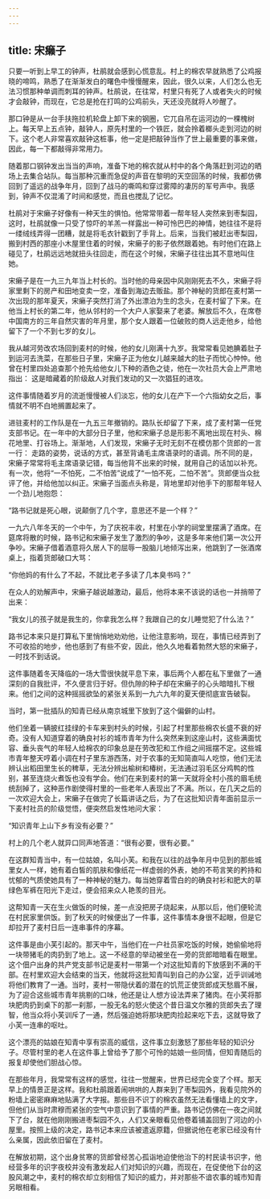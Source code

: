 ```yaml
---
---
---
```

title: 宋癞子
---




只要一听到上早工的钟声，杜鹃就会感到心慌意乱。村上的棉农早就熟悉了公鸡报晓的啼鸣，熟悉了在渐渐发白的曙色中慢慢醒来，因此，很久以来，人们怎么也无法习惯那种单调而刺耳的钟声。杜鹃说，在往常，村里只有死了人或者失火的时候才会敲钟，而现在，它总是抢在打鸣的公鸡前头，天还没亮就将人吵醒了。

那口钟是从一台手扶拖拉机轮盘上卸下来的钢圈，它兀自吊在运河边的一棵槐树上。每天早上五点钟，敲钟人，原先村里的一个铁匠，就会拎着榔头走到河边的树下。这个老人非常喜欢敲钟这桩事，他一定是把敲钟当作了世上最重要的事来做，因此，每一下都敲得非常用力。

随着那口钢钟发出当当的声响，准备下地的棉农就从村中的各个角落赶到河边的晒场上去集合站队。每当那种沉重而急促的声音在黎明的天空回荡的时候，我都仿佛回到了遥远的战争年月，回到了战马的嘶鸣和穿过雾障的凄厉的军号声中。我感到，钟声不仅混淆了时间和感觉，而且也搅乱了记忆。

杜鹃对于宋癞子好像有一种天生的惧怕。他常常带着一帮年轻人突然来到枣梨园，这时，杜鹃就像一只受了惊吓的羊羔一样露出一种可怜巴巴的神情，她往往不是将一缕绒线弄得一团糟，就是将毛衣针戳到了手背上。后来，当我们被赶出枣梨园，搬到村西的那座小木屋里住着的时候，宋癞子的影子依然跟着她。有时他们在路上碰见了，杜鹃远远地就扭头往回走，而在这个时候，宋癞子往往出其不意地叫住她。

宋癞子是在一九三九年当上村长的。当时他的母亲因中风刚刚死去不久，宋癞子将家里剩下的房产和田地变卖一空，准备到海边去贩盐。那个神秘的货郎在麦村第一次出现的那年夏天，宋癞子突然打消了外出漂泊为生的念头，在麦村留了下来。在他当上村长的第二年，他从邻村的一个大户人家娶来了老婆。解放后不久，在席卷中国南方的三年自然灾害的年月里，那个女人跟着一位破败的商人远走他乡，给他留下了一个不到七岁的女儿。

我从越河劳改农场回到麦村的时候，他的女儿刚满十九岁。我常常看见她腆着肚子到运河去洗菜，在那些日子里，宋癞子正为他女儿越来越大的肚子而忧心忡忡。他曾在村里四处追查那个抢先给他女儿下种的酒色之徒，他在一次社员大会上严肃地指出： 这是暗藏着的阶级敌人对我们发动的又一次猖狂的进攻。

这件事情随着岁月的流逝慢慢被人们淡忘，他的女儿在产下一个六指幼女之后，事情就不明不白地搁置起来了。

进驻麦村的工作队是在一九五三年撤销的。路队长却留了下来，成了麦村第一任党支部书记。在一年中的大部分日子里，他和宋癞子总是形影不离地出现在村头、棉花地里、打谷场上。渐渐地，人们发现，宋癞子无时无刻不在模仿那个货郎的一言一行： 走路的姿势，说话的方式，甚至背诵毛主席语录时的语调。所不同的是，宋癞子常常将毛主席语录记错，每当他背不出来的时候，就用自己的话加以补充。有一次，他将“一不怕死，二不怕苦”说成了“一怕不死，二怕不苦”。货郎便当众批评了他，并给他加以纠正。宋癞子当面点头称是，背地里却对他手下的那帮年轻人一个劲儿地抱怨：

“路书记就是死心眼，说颠倒了几个字，意思还不是一个样？”

一九六八年冬天的一个中午，为了庆祝丰收，村里在小学的祠堂里摆满了酒席。在筵席将散的时候，路书记和宋癞子发生了激烈的争吵，这是多年来他们第一次公开争吵。宋癞子借着酒意将久居人下的屈辱一股脑儿地倾泻出来，他跳到了一张酒席桌上，指着货郎破口大骂：

“你他妈的有什么了不起，不就比老子多读了几本臭书吗？”

在众人的劝解声中，宋癞子越说越激动，最后，他将本来不该说的话也一并捎带了出来：

“我女儿的孩子就是我生的，你拿我怎么样？我跟自己的女儿睡觉犯了什么法？”

路书记本来只是打算私下里悄悄地劝劝他，让他注意影响，现在，事情已经弄到了不可收拾的地步，他也感到了有些不安，因此，他久久地看着勃然大怒的宋癞子，一时找不到话说。

这件事随着冬天降临的一场大雪很快就平息下来，事后两个人都在私下里做了一通深刻的自我批评，不久便言归于好。但仇隙的种子却在宋癞子的心头暗暗扎下根来。他们之间的这种摇摇欲坠的紧张关系到一九六九年的夏天便彻底宣告破裂。

当时，第一批插队的知青已经从南京城里下放到了这个偏僻的山村。

他们坐着一辆披红挂绿的卡车来到村头的时候，引起了村里那些棉农长盛不衰的好奇。没有人知道穿着的确良衬衫的城市青年为什么突然来到这座山村，这些满面忧容、垂头丧气的年轻人给棉农的印象总是在劳改犯和工作组之间摇摆不定。这些城市青年整天哼着小调在村子里东游西荡，对于农事的无知简直叫人吃惊，他们无法辨认出稻田里生长的稗草，无法分辨出榆树和椿树，无法通过羽毛区分鸡鸭的性别，甚至连烧火煮饭也没有学会。他们在来到麦村的第一天就将全村小孩的眉毛统统刮掉了，这种恶作剧使得村里的一些老年人表现出了不满。所以，在几天之后的一次欢迎大会上，宋癞子在做完了长篇讲话之后，为了在这批知识青年面前显示一下麦村社员的阶级觉悟，便突然启发性地问大家：

“知识青年上山下乡有没有必要？”

村上的几个老人就异口同声地答道：“很有必要，很有必要。”

在这群知青当中，有一位姑娘，名叫小芙。和我在以往的战争年月中见到的那些城里女人一样，她有着白皙的肌肤和像纸花一样虚弱的外表，她的不苟言笑的矜持和忧郁的气质使她具有了一种神秘的魅力。每当她穿着雪白的的确良衬衫和肥大的草绿色军裤在阳光下走过，便会招来众人艳羡的目光。

这帮知青一天在生火做饭的时候，差一点没把房子烧起来，从那以后，他们便轮流在村民家里供饭。到了秋天的时候便出了一件事，这件事情本身很不起眼，但是它却拉开了麦村日后一连串事件的序幕。

这件事是由小芙引起的。那天中午，当他们在一户社员家吃饭的时候，她偷偷地将一块带猪毛的肉扔到了地上。这一不经意的举动被坐在一旁的货郎暗暗看在眼里。这个佃户出身的共产党支部书记是麦村一带第一个对这批知青的下放感到不满的干部。在村里欢迎大会结束的当天，他就将这批知青叫到自己的办公室，近乎训诫地将他们教育了一通。当时，麦村一带隐伏着的潜在的饥荒正使货郎成天愁眉不展，为了迎合这些城市青年挑剔的口味，他还是让人想方设法弄来了猪肉。在小芙将那块肥肉扔到桌下的那一刹那，一股无名的怒火使这个昔日温文尔雅的货郎失去了理智，他当众将小芙训斥了一通，然后强迫她将那块肥肉捡起来吃下去，这就导致了小芙一连串的呕吐。

这个漂亮的姑娘在知青中享有崇高的威信，这件事立刻激怒了那些年轻的知识分子。尽管村里的老人在这件事上曾给予了那个可怜的姑娘一些同情，但知青随后的报复却使他们胆战心惊。

在那些年月，我常常有这样的感觉，往往一觉醒来，世界已经完全变了个样。那天早上的情景正是这样。我和杜鹃跟着闹哄哄的人群来到了枣梨园外，我看见院外的粉墙上密密麻麻地贴满了大字报。那些目不识丁的棉农虽然无法看懂墙上的文字，但他们从当时肃穆而紧张的空气中意识到了事情的严重。路书记仿佛在一夜之间就下了台，就在他刚刚搬进枣梨园不久，人们又亲眼看见他卷着铺盖回到了河边的小屋里。按照上级的决定，路书记本来应该被遣返原籍，但据说他在老家已经没有什么亲属，因此依旧留在了麦村。

在解放初期，这个出身贫寒的货郎曾经苦心孤诣地迫使他治下的村民读书识字，他经营多年的识字夜校并没有激发起人们对知识的兴趣，而现在，在促使他下台的这股风潮之中，麦村的棉农却立刻相信了知识的威力，并对那些不谙农事的城市知青另眼相看。